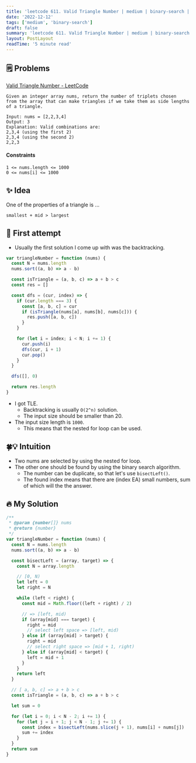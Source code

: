 ```yaml
---
title: 'leetcode 611. Valid Triangle Number | medium | binary-search | javascript'
date: '2022-12-12'
tags: ['medium', 'binary-search']
draft: false
summary: 'leetcode 611. Valid Triangle Number | medium | binary-search | javascript'
layout: PostLayout
readTime: '5 minute read'
---
```


## 🗒️ Problems

[Valid Triangle Number - LeetCode](https://leetcode.com/problems/valid-triangle-number/)

```
Given an integer array nums, return the number of triplets chosen
from the array that can make triangles if we take them as side lengths of a triangle.
```

```
Input: nums = [2,2,3,4]
Output: 3
Explanation: Valid combinations are:
2,3,4 (using the first 2)
2,3,4 (using the second 2)
2,2,3
```

#### Constraints

```
1 <= nums.length <= 1000
0 <= nums[i] <= 1000
```

## ✨ Idea

One of the properties of a triangle is ...

```
smallest + mid > largest
```

## 🤔 First attempt

- Usually the first solution I come up with was the backtracking.

```javascript
var triangleNumber = function (nums) {
  const N = nums.length
  nums.sort((a, b) => a - b)

  const isTriangle = (a, b, c) => a + b > c
  const res = []

  const dfs = (cur, index) => {
    if (cur.length === 3) {
      const [a, b, c] = cur
      if (isTriangle(nums[a], nums[b], nums[c])) {
        res.push([a, b, c])
      }
    }

    for (let i = index; i < N; i += 1) {
      cur.push(i)
      dfs(cur, i + 1)
      cur.pop()
    }
  }

  dfs([], 0)

  return res.length
}
```

- I got TLE.
  - Backtracking is usually `O(2^n)` solution.
  - The input size should be smaller than 20.
- The input size length is `1000`.
  - This means that the nested for loop can be used.

## 🍀💡 Intuition

- Two nums are selected by using the nested for loop.
- The other one should be found by using the binary search algorithm.
  - The number can be duplicate, so that let's use `bisectLeft()`.
  - The found index means that there are (index EA) small numbers, sum of which will the the answer.

## 🔥 My Solution

```javascript
/**
 * @param {number[]} nums
 * @return {number}
 */
var triangleNumber = function (nums) {
  const N = nums.length
  nums.sort((a, b) => a - b)

  const bisectLeft = (array, target) => {
    const N = array.length

    // [0, N)
    let left = 0
    let right = N

    while (left < right) {
      const mid = Math.floor((left + right) / 2)

      // => [left, mid)
      if (array[mid] === target) {
        right = mid
        // select left space => [left, mid)
      } else if (array[mid] > target) {
        right = mid
        // select right space => [mid + 1, right)
      } else if (array[mid] < target) {
        left = mid + 1
      }
    }
    return left
  }

  // [ a, b, c] => a + b > c
  const isTriangle = (a, b, c) => a + b > c

  let sum = 0

  for (let i = 0; i < N - 2; i += 1) {
    for (let j = i + 1; j < N - 1; j += 1) {
      const index = bisectLeft(nums.slice(j + 1), nums[i] + nums[j])
      sum += index
    }
  }
  return sum
}
```
